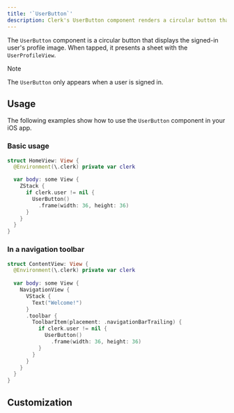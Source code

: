 ```yaml
---
title: '`UserButton`'
description: Clerk's UserButton component renders a circular button that displays the current user's profile image and opens the user profile when tapped.
---
```


The `UserButton` component is a circular button that displays the signed-in user's profile image. When tapped, it presents a sheet with the `UserProfileView`.

> [!NOTE]
> The `UserButton` only appears when a user is signed in.

## Usage

The following examples show how to use the `UserButton` component in your iOS app.

### Basic usage

```swift
struct HomeView: View {
  @Environment(\.clerk) private var clerk

  var body: some View {
    ZStack {
      if clerk.user != nil {
        UserButton()
          .frame(width: 36, height: 36)
      }
    }
  }
}
```

### In a navigation toolbar

```swift
struct ContentView: View {
  @Environment(\.clerk) private var clerk
  
  var body: some View {
    NavigationView {
      VStack {
        Text("Welcome!")
      }
      .toolbar {
        ToolbarItem(placement: .navigationBarTrailing) {
          if clerk.user != nil {
            UserButton()
              .frame(width: 36, height: 36)
          }
        }
      }
    }
  }
}
```

## Customization

<Include src="_partials/ios/customization" />
